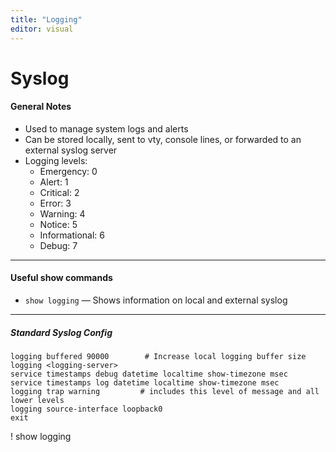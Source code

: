 ```yaml
---
title: "Logging"
editor: visual
---
```


# Syslog

#### General Notes

- Used to manage system logs and alerts
- Can be stored locally, sent to vty, console lines, or forwarded to an external syslog server
- Logging levels:
  - Emergency: 0  
  - Alert: 1  
  - Critical: 2  
  - Error: 3  
  - Warning: 4  
  - Notice: 5  
  - Informational: 6  
  - Debug: 7

---

#### Useful show commands

- `show logging` — Shows information on local and external syslog

---

##### Standard Syslog Config

```
logging buffered 90000        # Increase local logging buffer size
logging <logging-server>
service timestamps debug datetime localtime show-timezone msec
service timestamps log datetime localtime show-timezone msec
logging trap warning         # includes this level of message and all lower levels
logging source-interface loopback0
exit
```
!
show logging